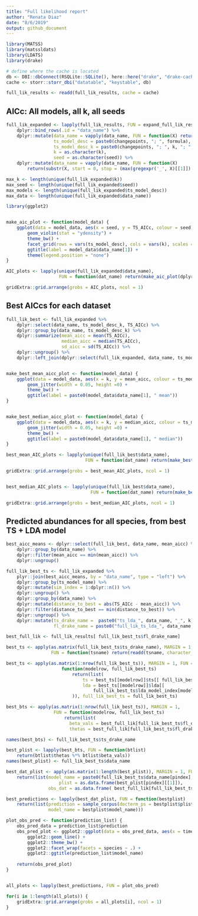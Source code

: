 ```yaml
---
title: "Full likelihood report"
author: "Renata Diaz"
date: "8/6/2019"
output: github_document
---
```


```r

library(MATSS)
library(matssldats)
library(LDATS)
library(drake)

# define where the cache is located
db <- DBI::dbConnect(RSQLite::SQLite(), here::here("drake", "drake-cache.sqlite"))
cache <- storr::storr_dbi("datatable", "keystable", db)

full_lik_results <- readd(full_lik_results, cache = cache)

```

## AICc: All models, all k, all seeds

```r

full_lik_expanded <- lapply(full_lik_results, FUN = expand_full_lik_results) %>%
    dplyr::bind_rows(.id = "data_name") %>%
    dplyr::mutate(data_name = vapply(data_name, FUN = function(X) return(unlist(strsplit(X, split = "lda_"))[[2]]), FUN.VALUE = "mtquad"),
                  ts_model_desc = paste0(changepoints, "; ", formula),
                  ts_model_desc_k = paste0(changepoints, "; ", k, "; ", formula),
                  k = as.character(k),
                  seed = as.character(seed)) %>%
    dplyr::mutate(data_name = vapply(data_name, FUN = function(X) 
        return(substr(X, start = 0, stop = (max(gregexpr('_', X)[[1]]) - 1))), FUN.VALUE = "mt"))

max_k <- length(unique(full_lik_expanded$k))
max_seed <- length(unique(full_lik_expanded$seed))
max_models <- length(unique(full_lik_expanded$ts_model_desc))
max_data <- length(unique(full_lik_expanded$data_name))


```

```r

library(ggplot2)


make_aic_plot <- function(model_data) {
    ggplot(data = model_data, aes(x = seed, y = TS_AICc, colour = seed)) + 
        geom_violin(stat = "ydensity") +
        theme_bw() +
        facet_grid(rows = vars(ts_model_desc), cols = vars(k), scales = "fixed", switch = "y") +
        ggtitle(label = model_data$data_name[1]) +
        theme(legend.position = "none")
}

AIC_plots <- lapply(unique(full_lik_expanded$data_name),
                    FUN = function(dat_name) return(make_aic_plot(dplyr::filter(full_lik_expanded, data_name == dat_name))))

gridExtra::grid.arrange(grobs = AIC_plots, ncol = 1)

```


## Best AICcs for each dataset

```r

full_lik_best <- full_lik_expanded %>%
    dplyr::select(data_name, ts_model_desc_k, TS_AICc) %>%
    dplyr::group_by(data_name, ts_model_desc_k) %>%
    dplyr::summarize(mean_aicc = mean(TS_AICc), 
                     median_aicc = median(TS_AICc),
                     sd_aicc = sd(TS_AICc)) %>%
    dplyr::ungroup() %>%
    dplyr::left_join(dplyr::select(full_lik_expanded, data_name, ts_model_desc_k, k, ts_model_desc, formula, changepoints) %>% dplyr::distinct(), by = c("data_name", "ts_model_desc_k"))


make_best_mean_aicc_plot <- function(model_data) {
    ggplot(data = model_data, aes(x = k, y = mean_aicc, colour = ts_model_desc)) + 
        geom_jitter(width = 0.05, height =0) +
        theme_bw() +
        ggtitle(label = paste0(model_data$data_name[1], " mean"))
}


make_best_median_aicc_plot <- function(model_data) {
    ggplot(data = model_data, aes(x = k, y = median_aicc, colour = ts_model_desc)) + 
        geom_jitter(width = 0.05, height =0) +
        theme_bw() +
        ggtitle(label = paste0(model_data$data_name[1], " median"))
}

best_mean_AIC_plots <- lapply(unique(full_lik_best$data_name),
                              FUN = function(dat_name) return(make_best_mean_aicc_plot(dplyr::filter(full_lik_best, data_name == dat_name))))

gridExtra::grid.arrange(grobs = best_mean_AIC_plots, ncol = 1)


best_median_AIC_plots <- lapply(unique(full_lik_best$data_name),
                                FUN = function(dat_name) return(make_best_median_aicc_plot(dplyr::filter(full_lik_best, data_name == dat_name))))

gridExtra::grid.arrange(grobs = best_median_AIC_plots, ncol = 1)


```


## Predicted abundances for all species, from best TS + LDA model
```r

best_aicc_means <- dplyr::select(full_lik_best, data_name, mean_aicc) %>%
    dplyr::group_by(data_name) %>%
    dplyr::filter(mean_aicc == min(mean_aicc)) %>%
    dplyr::ungroup()

full_lik_best_ts <- full_lik_expanded %>%
    plyr::join(best_aicc_means, by = "data_name", type = "left") %>%
    dplyr::group_by(ts_model_name) %>%
    dplyr::mutate(sim_index = 1:dplyr::n()) %>%
    dplyr::ungroup() %>%
    dplyr::group_by(data_name) %>%
    dplyr::mutate(distance_to_best = abs(TS_AICc - mean_aicc)) %>%
    dplyr::filter(distance_to_best == min(distance_to_best)) %>%
    dplyr::ungroup() %>%
    dplyr::mutate(ts_drake_name =  paste0("ts_lda_", data_name, "_", k),
                  fl_drake_name = paste0("full_lik_ts_lda_", data_name, "_", k))

best_full_lik <- full_lik_results[ full_lik_best_ts$fl_drake_name]

best_ts <- apply(as.matrix(full_lik_best_ts$ts_drake_name), MARGIN = 1,
                 FUN = function(tsname) return(readd(tsname, character_only = TRUE, cache = cache)))

best_ts <- apply(as.matrix(1:nrow(full_lik_best_ts)), MARGIN = 1, FUN =
                     function(modelrow, full_lik_best_ts) 
                         return(list(
                             ts = best_ts[[modelrow]]$ts[[ full_lik_best_ts$ts_model_index[modelrow]]],
                             lda = best_ts[[modelrow]]$lda[[
                                 full_lik_best_ts$lda_model_index[modelrow]]]
                         )), full_lik_best_ts = full_lik_best_ts)

best_bts <- apply(as.matrix(1:nrow(full_lik_best_ts)), MARGIN = 1,
                  FUN = function(modelrow, full_lik_best_ts)
                      return(list(
                        beta_vals = best_full_lik[full_lik_best_ts$fl_drake_name[modelrow]][[1]][[2]][[full_lik_best_ts$ts_model_index[modelrow]]]$beta_vals,
                        thetas = best_full_lik[full_lik_best_ts$fl_drake_name[modelrow]][[1]][[2]][[full_lik_best_ts$ts_model_index[modelrow]]]$thetas[[full_lik_best_ts$sim_index[modelrow]]])), full_lik_best_ts = full_lik_best_ts)

names(best_bts) <- full_lik_best_ts$ts_drake_name

best_plist <- lapply(best_bts, FUN = function(btlist)
    return(btlist$thetas %*% btlist$beta_vals))
names(best_plist) <- full_lik_best_ts$data_name

best_dat_plist <- apply(as.matrix(1:length(best_plist)), MARGIN = 1, FUN = function(pindex, best_plist, full_lik_best_ts) 
    return(list(model_name = paste0(full_lik_best_ts$data_name[pindex], " ", full_lik_best_ts$ts_model_name[pindex]),
                    plist = as.data.frame(best_plist[pindex][[1]]),
                obs_dat = as.data.frame( best_full_lik[full_lik_best_ts$fl_drake_name[pindex]][[1]]$data$abundance))), best_plist = best_plist, full_lik_best_ts = full_lik_best_ts)

best_predictions <- lapply(best_dat_plist, FUN = function(bestplist) 
    return(list(prediction = sample_corpus(docterm_ps = bestplist$plist, obs_dat = bestplist$obs_dat),
                model_name = bestplist$model_name)))

plot_obs_pred <- function(prediction_list) {
    obs_pred_data = prediction_list$prediction
    obs_pred_plot <- ggplot2::ggplot(data = obs_pred_data, aes(x = timestep, y = abundance, color = source)) +
        ggplot2::geom_line() +
        ggplot2::theme_bw() +
        ggplot2::facet_wrap(facets = species ~ .) +
        ggplot2::ggtitle(prediction_list$model_name)
    
    return(obs_pred_plot)
}


all_plots <- lapply(best_predictions, FUN = plot_obs_pred)

for(i in 1:length(all_plots)) {
    gridExtra::grid.arrange(grobs = all_plots[i], ncol = 1)
}

```
